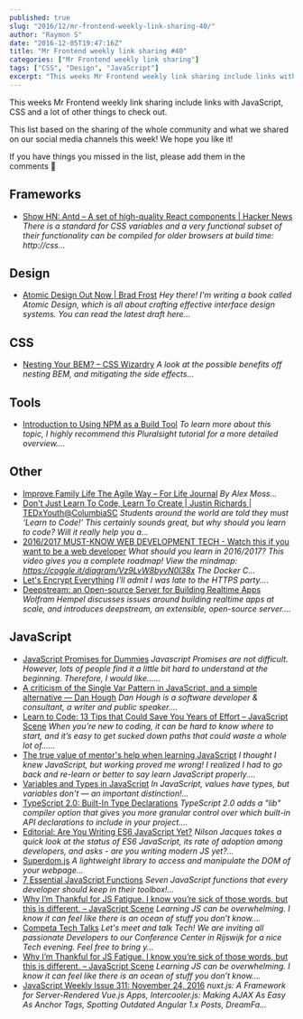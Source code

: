 ```yaml
---
published: true
slug: "2016/12/mr-frontend-weekly-link-sharing-40/"
author: "Raymon S"
date: "2016-12-05T19:47:16Z"
title: "Mr Frontend weekly link sharing #40"
categories: ["Mr Frontend weekly link sharing"]
tags: ["CSS", "Design", "JavaScript"]
excerpt: "This weeks Mr Frontend weekly link sharing include links with JavaScript, CSS and a lot of other th..."
---
```


This weeks Mr Frontend weekly link sharing include links with JavaScript, CSS and a lot of other things to check out.

This list based on the sharing of the whole community and what we shared on our social media channels this week! We hope you like it!

If you have things you missed in the list, please add them in the comments 🙂

## Frameworks

* [Show HN: Antd – A set of high-quality React components | Hacker News](http://buff.ly/2g9w04C "Show HN: Antd – A set of high-quality React components | Hacker News") _There is a standard for CSS variables and a very functional subset of their functionality can be compiled for older browsers at build time: http://css..._

## Design

* [Atomic Design Out Now | Brad Frost](http://buff.ly/2gQZi9c "Atomic Design Out Now | Brad Frost") _Hey there! I'm writing a book called Atomic Design, which is all about crafting effective interface design systems. You can read the latest draft here..._

## CSS

* [Nesting Your BEM? – CSS Wizardry](http://buff.ly/2grz9dR "Nesting Your BEM? – CSS Wizardry") _A look at the possible benefits off nesting BEM, and mitigating the side effects..._

## Tools

* [Introduction to Using NPM as a Build Tool](http://buff.ly/2fwSnBI "Introduction to Using NPM as a Build Tool") _To learn more about this topic, I highly recommend this Pluralsight tutorial for a more detailed overview...._

## Other

* [Improve Family Life The Agile Way – For Life Journal](http://buff.ly/2gFKqKp "Improve Family Life The Agile Way – For Life Journal") _By Alex Moss..._
* [Don't Just Learn To Code, Learn To Create | Justin Richards | TEDxYouth@ColumbiaSC](http://buff.ly/2g6fm2L "Don't Just Learn To Code, Learn To Create | Justin Richards | TEDxYouth@ColumbiaSC") _Students around the world are told they must ‘Learn to Code!’ This certainly sounds great, but why should you learn to code? Will it really help you a..._
* [2016/2017 MUST-KNOW WEB DEVELOPMENT TECH - Watch this if you want to be a web developer](http://buff.ly/2gwVtT5 "2016/2017 MUST-KNOW WEB DEVELOPMENT TECH - Watch this if you want to be a web developer") _What should you learn in 2016/2017? This video gives you a complete roadmap! View the mindmap: https://coggle.it/diagram/Vz9LvW8byvN0I38x The Docker C..._
* [Let's Encrypt Everything](http://buff.ly/2fr8zVb "Let's Encrypt Everything") _I'll admit I was late to the HTTPS party...._
* [Deepstream: an Open-source Server for Building Realtime Apps](http://buff.ly/2g6cRAt "Deepstream: an Open-source Server for Building Realtime Apps") _Wolfram Hempel discusses issues around building realtime apps at scale, and introduces deepstream, an extensible, open-source server...._

## JavaScript

* [JavaScript Promises for Dummies](http://buff.ly/2gtbUm0 "JavaScript Promises for Dummies") _Javascript Promises are not difficult. However, lots of people find it a little bit hard to understand at the beginning. Therefore, I would like......_
* [A criticism of the Single Var Pattern in JavaScript, and a simple alternative — Dan Hough](http://buff.ly/2gaEZPT "A criticism of the Single Var Pattern in JavaScript, and a simple alternative — Dan Hough") _Dan Hough is a software developer & consultant, a writer and public speaker...._
* [Learn to Code: 13 Tips that Could Save You Years of Effort – JavaScript Scene](http://buff.ly/2gBpdOJ "Learn to Code: 13 Tips that Could Save You Years of Effort – JavaScript Scene") _When you’re new to coding, it can be hard to know where to start, and it’s easy to get sucked down paths that could waste a whole lot of…..._
* [The true value of mentor's help when learning JavaScript](http://buff.ly/2fKHtDS "The true value of mentor's help when learning JavaScript") _I thought I knew JavaScript, but working proved me wrong! I realized I had to go back and re-learn or better to say learn JavaScript properly...._
* [Variables and Types in JavaScript](http://buff.ly/2gDp0tF "Variables and Types in JavaScript") _In JavaScript, values have types, but variables don't — an important distinction!..._
* [TypeScript 2.0: Built-In Type Declarations](http://buff.ly/2fwMJ2u "TypeScript 2.0: Built-In Type Declarations") _TypeScript 2.0 adds a "lib" compiler option that gives you more granular control over which built-in API declarations to include in your project...._
* [Editorial: Are You Writing ES6 JavaScript Yet?](http://buff.ly/2fLvrNC "Editorial: Are You Writing ES6 JavaScript Yet?") _Nilson Jacques takes a quick look at the status of ES6 JavaScript, its rate of adoption among developers, and asks - are you writing modern JS yet?..._
* [Superdom.js](https://superdom.site/?utm_content=bufferfdcc6&utm_medium=social&utm_source=facebook.com&utm_campaign=buffer "Superdom.js") _A lightweight library to access and manipulate the DOM of your webpage..._
* [7 Essential JavaScript Functions](http://buff.ly/2fHqDsK "7 Essential JavaScript Functions") _Seven JavaScript functions that every developer should keep in their toolbox!..._
* [Why I’m Thankful for JS Fatigue. I know you’re sick of those words, but this is different. – JavaScript Scene](http://buff.ly/2fHpph6 "Why I’m Thankful for JS Fatigue. I know you’re sick of those words, but this is different. – JavaScript Scene") _Learning JS can be overwhelming. I know it can feel like there is an ocean of stuff you don’t know...._
* [Competa Tech Talks](http://buff.ly/2fIBnam "Competa Tech Talks") _Let's meet and talk Tech! We are inviting all passionate Developers to our Conference Center in Rijswijk for a nice Tech evening. Feel free to bring y..._
* [Why I’m Thankful for JS Fatigue. I know you’re sick of those words, but this is different. – JavaScript Scene](http://buff.ly/2g6kp6q "Why I’m Thankful for JS Fatigue. I know you’re sick of those words, but this is different. – JavaScript Scene") _Learning JS can be overwhelming. I know it can feel like there is an ocean of stuff you don’t know...._
* [JavaScript Weekly Issue 311: November 24, 2016](http://buff.ly/2gxgYpO "JavaScript Weekly Issue 311: November 24, 2016") _nuxt.js: A Framework for Server-Rendered Vue.js Apps, Intercooler.js: Making AJAX As Easy As Anchor Tags, Spotting Outdated Angular 1.x Posts, DreamFa..._